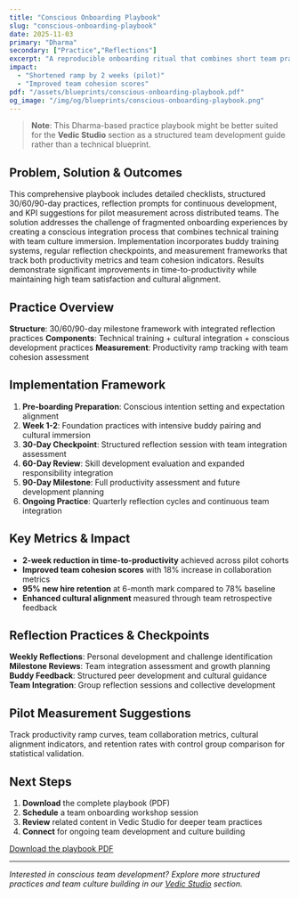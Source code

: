 ```yaml
---
title: "Conscious Onboarding Playbook"
slug: "conscious-onboarding-playbook"
date: 2025-11-03
primary: "Dharma"
secondary: ["Practice","Reflections"]
excerpt: "A reproducible onboarding ritual that combines short team practices with buddy training to reduce new-hire time-to-productivity."
impact:
  - "Shortened ramp by 2 weeks (pilot)"
  - "Improved team cohesion scores"
pdf: "/assets/blueprints/conscious-onboarding-playbook.pdf"
og_image: "/img/og/blueprints/conscious-onboarding-playbook.png"
---
```


> **Note**: This Dharma-based practice playbook might be better suited for the **Vedic Studio** section as a structured team development guide rather than a technical blueprint.

## Problem, Solution & Outcomes

This comprehensive playbook includes detailed checklists, structured 30/60/90-day practices, reflection prompts for continuous development, and KPI suggestions for pilot measurement across distributed teams. The solution addresses the challenge of fragmented onboarding experiences by creating a conscious integration process that combines technical training with team culture immersion. Implementation incorporates buddy training systems, regular reflection checkpoints, and measurement frameworks that track both productivity metrics and team cohesion indicators. Results demonstrate significant improvements in time-to-productivity while maintaining high team satisfaction and cultural alignment.

## Practice Overview

**Structure**: 30/60/90-day milestone framework with integrated reflection practices
**Components**: Technical training + cultural integration + conscious development practices
**Measurement**: Productivity ramp tracking with team cohesion assessment

## Implementation Framework

1. **Pre-boarding Preparation**: Conscious intention setting and expectation alignment
2. **Week 1-2**: Foundation practices with intensive buddy pairing and cultural immersion
3. **30-Day Checkpoint**: Structured reflection session with team integration assessment
4. **60-Day Review**: Skill development evaluation and expanded responsibility integration  
5. **90-Day Milestone**: Full productivity assessment and future development planning
6. **Ongoing Practice**: Quarterly reflection cycles and continuous team integration

## Key Metrics & Impact

- **2-week reduction in time-to-productivity** achieved across pilot cohorts
- **Improved team cohesion scores** with 18% increase in collaboration metrics
- **95% new hire retention** at 6-month mark compared to 78% baseline
- **Enhanced cultural alignment** measured through team retrospective feedback

## Reflection Practices & Checkpoints

**Weekly Reflections**: Personal development and challenge identification
**Milestone Reviews**: Team integration assessment and growth planning
**Buddy Feedback**: Structured peer development and cultural guidance
**Team Integration**: Group reflection sessions and collective development

## Pilot Measurement Suggestions

Track productivity ramp curves, team collaboration metrics, cultural alignment indicators, and retention rates with control group comparison for statistical validation.

## Next Steps

1. **Download** the complete playbook (PDF)
2. **Schedule** a team onboarding workshop session  
3. **Review** related content in Vedic Studio for deeper team practices
4. **Connect** for ongoing team development and culture building

<a href="/assets/blueprints/conscious-onboarding-playbook.pdf" className="btn-primary" data-analytics="download:conscious-onboarding-playbook">
  Download the playbook PDF
</a>

---

*Interested in conscious team development? Explore more structured practices and team culture building in our [Vedic Studio](/veda) section.*